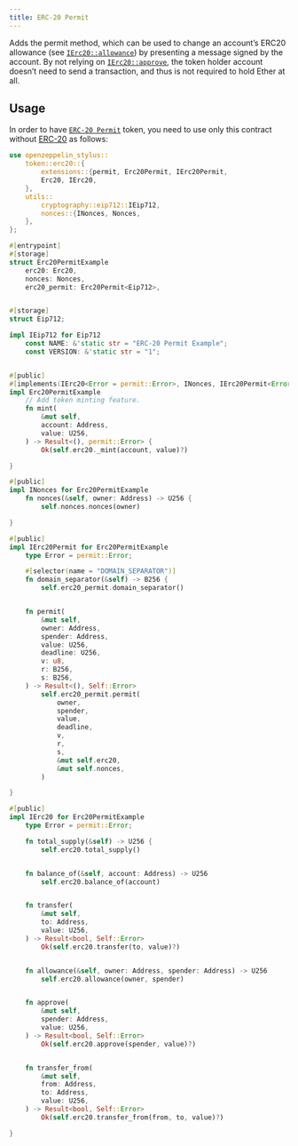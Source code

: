 ```yaml
---
title: ERC-20 Permit
---
```


Adds the permit method, which can be used to change an account’s ERC20 allowance (see [`IErc20::allowance`](https://docs.rs/openzeppelin-stylus/0.3.0-alpha.1/openzeppelin_stylus/token/erc20/trait.IErc20.html#tymethod.allowance)) by presenting a message signed by the account. By not relying on [`IErc20::approve`](https://docs.rs/openzeppelin-stylus/0.3.0-alpha.1/openzeppelin_stylus/token/erc20/trait.IErc20.html#tymethod.approve), the token holder account doesn’t need to send a transaction, and thus is not required to hold Ether at all.

## Usage

In order to have [`ERC-20 Permit`](https://docs.rs/openzeppelin-stylus/0.3.0-alpha.1/openzeppelin_stylus/token/erc20/extensions/permit/index.html) token, you need to use only this contract without [ERC-20](erc20) as follows:

```rust
use openzeppelin_stylus::
    token::erc20::{
        extensions::{permit, Erc20Permit, IErc20Permit,
        Erc20, IErc20,
    },
    utils::
        cryptography::eip712::IEip712,
        nonces::{INonces, Nonces,
    },
};

#[entrypoint]
#[storage]
struct Erc20PermitExample
    erc20: Erc20,
    nonces: Nonces,
    erc20_permit: Erc20Permit<Eip712>,


#[storage]
struct Eip712;

impl IEip712 for Eip712
    const NAME: &'static str = "ERC-20 Permit Example";
    const VERSION: &'static str = "1";


#[public]
#[implements(IErc20<Error = permit::Error>, INonces, IErc20Permit<Error = permit::Error>)]
impl Erc20PermitExample
    // Add token minting feature.
    fn mint(
        &mut self,
        account: Address,
        value: U256,
    ) -> Result<(), permit::Error> {
        Ok(self.erc20._mint(account, value)?)

}

#[public]
impl INonces for Erc20PermitExample
    fn nonces(&self, owner: Address) -> U256 {
        self.nonces.nonces(owner)

}

#[public]
impl IErc20Permit for Erc20PermitExample
    type Error = permit::Error;

    #[selector(name = "DOMAIN_SEPARATOR")]
    fn domain_separator(&self) -> B256 {
        self.erc20_permit.domain_separator()


    fn permit(
        &mut self,
        owner: Address,
        spender: Address,
        value: U256,
        deadline: U256,
        v: u8,
        r: B256,
        s: B256,
    ) -> Result<(), Self::Error>
        self.erc20_permit.permit(
            owner,
            spender,
            value,
            deadline,
            v,
            r,
            s,
            &mut self.erc20,
            &mut self.nonces,
        )

}

#[public]
impl IErc20 for Erc20PermitExample
    type Error = permit::Error;

    fn total_supply(&self) -> U256 {
        self.erc20.total_supply()


    fn balance_of(&self, account: Address) -> U256
        self.erc20.balance_of(account)


    fn transfer(
        &mut self,
        to: Address,
        value: U256,
    ) -> Result<bool, Self::Error>
        Ok(self.erc20.transfer(to, value)?)


    fn allowance(&self, owner: Address, spender: Address) -> U256
        self.erc20.allowance(owner, spender)


    fn approve(
        &mut self,
        spender: Address,
        value: U256,
    ) -> Result<bool, Self::Error>
        Ok(self.erc20.approve(spender, value)?)


    fn transfer_from(
        &mut self,
        from: Address,
        to: Address,
        value: U256,
    ) -> Result<bool, Self::Error>
        Ok(self.erc20.transfer_from(from, to, value)?)

}
```
